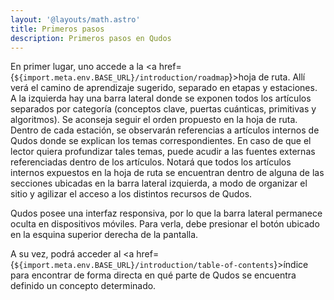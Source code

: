 ```yaml
---
layout: '@layouts/math.astro'
title: Primeros pasos
description: Primeros pasos en Qudos
---
```



En primer lugar, uno accede a la <a href={`${import.meta.env.BASE_URL}/introduction/roadmap`}>hoja de ruta</a>. Allí verá el camino de aprendizaje sugerido, separado en etapas y estaciones. A la izquierda hay una barra lateral donde se exponen todos los artículos separados por categoría (conceptos clave, puertas cuánticas, primitivas y algoritmos). Se aconseja seguir el orden propuesto en la hoja de ruta. Dentro de cada estación, se observarán referencias a artículos internos de Qudos donde se explican los temas correspondientes. En caso de que el lector quiera profundizar tales temas, puede acudir a las fuentes externas referenciadas dentro de los artículos. Notará que todos los artículos internos expuestos en la hoja de ruta se encuentran dentro de alguna de las secciones ubicadas en la barra lateral izquierda, a modo de organizar el sitio y agilizar el acceso a los distintos recursos de Qudos.

<Aside>
Qudos posee una interfaz responsiva, por lo que la barra lateral permanece oculta en dispositivos móviles. Para verla, debe presionar el botón ubicado en la esquina superior derecha de la pantalla.
</Aside>

A su vez, podrá acceder al <a href={`${import.meta.env.BASE_URL}/introduction/table-of-contents`}>índice</a> para encontrar de forma directa en qué parte de Qudos se encuentra definido un concepto determinado.

